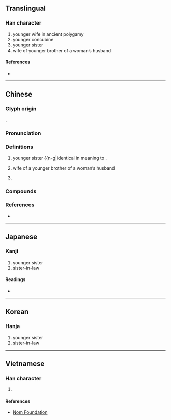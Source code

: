 {{character info/new}}
==Translingual==

===Han character===
{{Han char|rn=38|rad=女|as=07|sn=10|four=48427|canj=VCNH|ids=⿰女弟}}

# younger wife in ancient polygamy
# younger concubine
# younger sister
# wife of younger brother of a woman’s husband

====References====
* {{Han ref|kx=0263.080|dkj=06329|dj=0529.250|hdz=21053.140|uh=5A23|ud=23075|bh=AE58|bd=44632}}

----

==Chinese==
{{zh-forms}}

===Glyph origin===
{{Han etym}}
{{Han compound|女|弟|t1=woman|t2=young family member|ls=ic|ls2=psc|c1=s|c2=p}}.

===Pronunciation===
{{zh-pron
|m=dì
|c=tai6,tai5,dai6
|mc=y
|oc=y
|cat=
}}

===Definitions===
{{zh-hanzi}}

# {{lb|zh|Ancient}} younger sister {{n-g|identical in meaning to {{zh-l|*姐姐}}.
# {{lb|zh|Ancient}} wife of a younger brother of a woman’s husband
# {{surname|lang=zh}}

===Compounds===
{{zh-der|內娣|姒娣|娣婦|娣姒}}

===References===
* {{R:yue:mfccd}}

----

==Japanese==

===Kanji===
{{ja-kanji|grade=|rs=女07}}

# younger sister
# sister-in-law

====Readings====
* {{ja-readings|on=[[てい]] (tei), [[だい]] (dai)|kun=[[いもうと]] (imouto), [[おば]] (oba)}}

----

==Korean==

===Hanja===
{{ko-hanja|hangeul=제|rv=je|mr=che}}

# younger sister
# sister-in-law

----

==Vietnamese==

===Han character===
{{vi-hantu|[[đệ]]|rs=女07}}

# {{defn|lang=vi|sort=女07}}

====References====
* [http://nomfoundation.org/common/nom_details.php?codepoint=5a23 Nom Foundation]